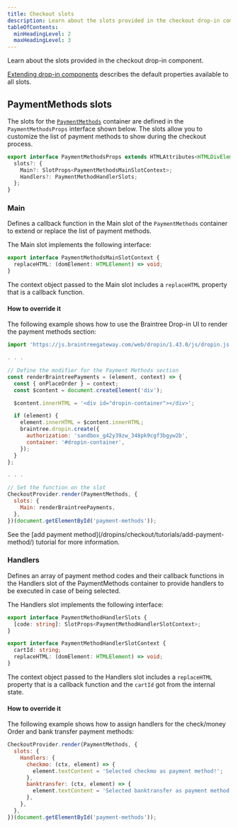```yaml
---
title: Checkout slots
description: Learn about the slots provided in the checkout drop-in component.
tableOfContents:
  minHeadingLevel: 2
  maxHeadingLevel: 3
---
```



Learn about the slots provided in the checkout drop-in component.

[Extending drop-in components](/dropins/extending/) describes the default properties available to all slots.

## PaymentMethods slots

The slots for the [`PaymentMethods`](/dropins/checkout/containers/payment-methods/) container are defined in the `PaymentMethodsProps` interface shown below. The slots allow you to customize the list of payment methods to show during the checkout process.

```ts
export interface PaymentMethodsProps extends HTMLAttributes<HTMLDivElement> {
  slots?: {
    Main?: SlotProps<PaymentMethodsMainSlotContext>;
    Handlers?: PaymentMethodHandlerSlots;
  };
}
```

### Main

Defines a callback function in the Main slot of the `PaymentMethods` container to extend or replace the list of payment methods.

The Main slot implements the following interface:

```ts
export interface PaymentMethodsMainSlotContext {
  replaceHTML: (domElement: HTMLElement) => void;
}
```

The context object passed to the Main slot includes a `replaceHTML` property that is a callback function.

#### How to override it

The following example shows how to use the Braintree Drop-in UI to render the payment methods section:

```js
import 'https://js.braintreegateway.com/web/dropin/1.43.0/js/dropin.js';

. . .

// Define the modifier for the Payment Methods section
const renderBraintreePayments = (element, context) => {
  const { onPlaceOrder } = context;
  const $content = document.createElement('div');

  $content.innerHTML = '<div id="dropin-container"></div>';

  if (element) {
    element.innerHTML = $content.innerHTML;
    braintree.dropin.create({
      authorization: 'sandbox_g42y39zw_348pk9cgf3bgyw2b',
      container: '#dropin-container',
    });
  }
};

. . .

// Set the function on the slot
CheckoutProvider.render(PaymentMethods, {
  slots: {
    Main: renderBraintreePayments,
  },
})(document.getElementById('payment-methods'));
```

<Aside type="note">
See the [add payment method](/dropins/checkout/tutorials/add-payment-method/) tutorial for more information.
</Aside>

### Handlers

Defines an array of payment method codes and their callback functions in the Handlers slot of the PaymentMethods container to provide handlers to be executed in case of being selected.

The Handlers slot implements the following interface:

```ts
export interface PaymentMethodHandlerSlots {
  [code: string]: SlotProps<PaymentMethodHandlerSlotContext>;
}

export interface PaymentMethodHandlerSlotContext {
  cartId: string;
  replaceHTML: (domElement: HTMLElement) => void;
}
```

The context object passed to the Handlers slot includes a `replaceHTML` property that is a callback function and the `cartId` got from the internal state.

#### How to override it

The following example shows how to assign handlers for the check/money Order and bank transfer payment methods:

```js
CheckoutProvider.render(PaymentMethods, {
  slots: {
    Handlers: {
      checkmo: (ctx, element) => {
        element.textContent = 'Selected checkmo as payment method!';
      },
      banktransfer: (ctx, element) => {
        element.textContent = 'Selected banktransfer as payment method!';
      },
    },
  },
})(document.getElementById('payment-methods'));
```